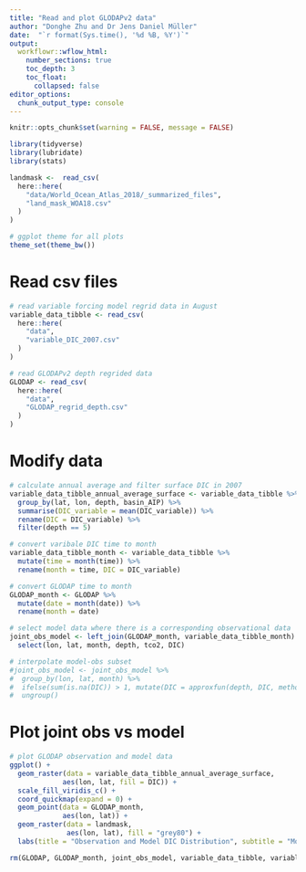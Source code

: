 ```yaml
---
title: "Read and plot GLODAPv2 data"
author: "Donghe Zhu and Dr Jens Daniel Müller"
date:  "`r format(Sys.time(), '%d %B, %Y')`"
output: 
  workflowr::wflow_html:
    number_sections: true
    toc_depth: 3
    toc_float:
      collapsed: false
editor_options:
  chunk_output_type: console
---
```



```r
knitr::opts_chunk$set(warning = FALSE, message = FALSE)
```

```r
library(tidyverse)
library(lubridate)
library(stats)
```

```r

landmask <-  read_csv(
  here::here(
    "data/World_Ocean_Atlas_2018/_summarized_files",
    "land_mask_WOA18.csv"
  )
)

```

```r
# ggplot theme for all plots
theme_set(theme_bw())
```

# Read csv files

```r

# read variable forcing model regrid data in August
variable_data_tibble <- read_csv(
  here::here(
    "data",
    "variable_DIC_2007.csv"
  )
)

# read GLODAPv2 depth regrided data
GLODAP <- read_csv(
  here::here(
    "data",
    "GLODAP_regrid_depth.csv"
  )
)

```

# Modify data

```r

# calculate annual average and filter surface DIC in 2007
variable_data_tibble_annual_average_surface <- variable_data_tibble %>%
  group_by(lat, lon, depth, basin_AIP) %>%
  summarise(DIC_variable = mean(DIC_variable)) %>%
  rename(DIC = DIC_variable) %>%
  filter(depth == 5)

```

```r

# convert varibale DIC time to month
variable_data_tibble_month <- variable_data_tibble %>%
  mutate(time = month(time)) %>%
  rename(month = time, DIC = DIC_variable)

# convert GLODAP time to month
GLODAP_month <- GLODAP %>%
  mutate(date = month(date)) %>%
  rename(month = date)

# select model data where there is a corresponding observational data
joint_obs_model <- left_join(GLODAP_month, variable_data_tibble_month) %>%
  select(lon, lat, month, depth, tco2, DIC)

# interpolate model-obs subset
#joint_obs_model <- joint_obs_model %>%
#  group_by(lon, lat, month) %>%
#  ifelse(sum(is.na(DIC)) > 1, mutate(DIC = approxfun(depth, DIC, method = "linear")(depth), NA)) %>%
#  ungroup()

```

# Plot joint obs vs model

```r

# plot GLODAP observation and model data
ggplot() + 
  geom_raster(data = variable_data_tibble_annual_average_surface,
             aes(lon, lat, fill = DIC)) +
  scale_fill_viridis_c() +
  coord_quickmap(expand = 0) +
  geom_point(data = GLODAP_month,
             aes(lon, lat)) +
  geom_raster(data = landmask,
              aes(lon, lat), fill = "grey80") +
  labs(title = "Observation and Model DIC Distribution", subtitle = "Model DIC Depth: 5m | Annual Average", x = "Longitude", y = "Latitude", fill = "DIC [mmol/m3]") 

rm(GLODAP, GLODAP_month, joint_obs_model, variable_data_tibble, variable_data_tibble_annual_average_surface, variable_data_tibble_month)

```

